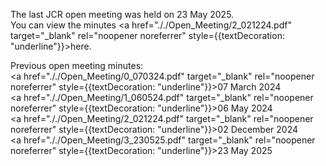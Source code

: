 
The last JCR open meeting was held on 23 May 2025.  
You can view the minutes <a href="././Open_Meeting/2_021224.pdf" target="_blank" rel="noopener noreferrer" style={{textDecoration: "underline"}}>here</a>.

Previous open meeting minutes:  
<a href="././Open_Meeting/0_070324.pdf" target="_blank" rel="noopener noreferrer" style={{textDecoration: "underline"}}>07 March 2024</a>  
<a href="././Open_Meeting/1_060524.pdf" target="_blank" rel="noopener noreferrer" style={{textDecoration: "underline"}}>06 May 2024</a><br/>
<a href="././Open_Meeting/2_021224.pdf" target="_blank" rel="noopener noreferrer" style={{textDecoration: "underline"}}>02 December 2024</a>  
<a href="././Open_Meeting/3_230525.pdf" target="_blank" rel="noopener noreferrer" style={{textDecoration: "underline"}}>23 May 2025</a>  